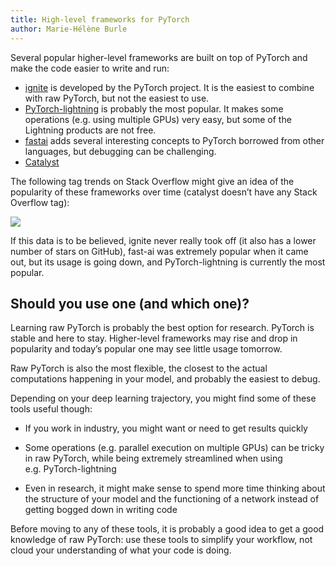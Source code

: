 ```yaml
---
title: High-level frameworks for PyTorch
author: Marie-Hélène Burle
---
```


Several popular higher-level frameworks are built on top of PyTorch and make the code easier to write and run:

   - [ignite](https://github.com/pytorch/ignite) is developed by the PyTorch project. It is the easiest to combine with raw PyTorch, but not the easiest to use.
   - [PyTorch-lightning](https://github.com/Lightning-AI/lightning) is probably the most popular. It makes some operations (e.g. using multiple GPUs) very easy, but some of the Lightning products are not free.
   - [fastai](https://github.com/fastai/fastai) adds several interesting concepts to PyTorch borrowed from other languages, but debugging can be challenging.
   - [Catalyst](https://github.com/catalyst-team/catalyst)

The following tag trends on Stack Overflow might give an idea of the popularity of these frameworks over time (catalyst doesn't have any Stack Overflow tag):
     
![](img/pt_highlevel_frameworks.png){fig-alt="noshadow"}

If this data is to be believed, ignite never really took off (it also has a lower number of stars on GitHub), fast-ai was extremely popular when it came out, but its usage is going down, and PyTorch-lightning is currently the most popular.

## Should you use one (and which one)?

Learning raw PyTorch is probably the best option for research. PyTorch is stable and here to stay. Higher-level frameworks may rise and drop in popularity and today's popular one may see little usage tomorrow.

Raw PyTorch is also the most flexible, the closest to the actual computations happening in your model, and probably the easiest to debug.

Depending on your deep learning trajectory, you might find some of these tools useful though:

- If you work in industry, you might want or need to get results quickly

- Some operations (e.g. parallel execution on multiple GPUs) can be tricky in raw PyTorch, while being extremely streamlined when using e.g. PyTorch-lightning

- Even in research, it might make sense to spend more time thinking about the structure of your model and the functioning of a network instead of getting bogged down in writing code

:::{.note}

Before moving to any of these tools, it is probably a good idea to get a good knowledge of raw PyTorch: use these tools to simplify your workflow, not cloud your understanding of what your code is doing.

:::
